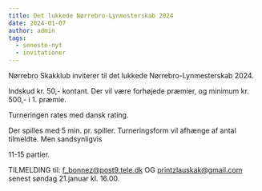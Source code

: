 ```yaml
---
title: Det lukkede Nørrebro-Lynmesterskab 2024
date: 2024-01-07
author: admin
tags:
  - seneste-nyt
  - invitationer
---
```

Nørrebro Skakklub inviterer til det lukkede Nørrebro-Lynmesterskab 2024.

Indskud kr. 50,- kontant. Der vil være forhøjede præmier, og minimum kr. 500,- i 1. præmie.

Turneringen rates med dansk rating.

Der spilles med 5 min. pr. spiller. Turneringsform vil afhænge af antal tilmeldte. Men sandsynligvis

11-15  partier.

TILMELDING til: f_bonnez@post9.tele.dk OG printzlauskak@gmail.com  senest søndag 21.januar kl. 16.00. 
